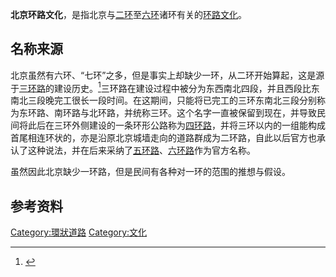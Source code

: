 '''北京环路文化'''，是指北京与[[北京二环路|二环]]至[[北京六环路|六环]]诸环有关的[[环路文化|环路文化]]。

== 名称来源 ==
北京虽然有六环、“七环”之多，但是事实上却缺少一环，从二环开始算起，这是源于[[北京三环路|三环路]]的建设历史。<ref>{{Cite web|title=北京为什么没有一环|url=http://m.xianfengjiayuan.com/redian/baike/1913.html|accessdate=|author=|date=|format=|publisher=|language=|archiveurl=https://web.archive.org/web/20150930185827/http://m.xianfengjiayuan.com/redian/baike/1913.html|archivedate=2015-09-30|dead-url=yes}}</ref>三环路在建设过程中被分为东西南北四段，并且西段比东南北三段晚完工很长一段时间。在这期间，只能将已完工的三环东南北三段分别称为东环路、南环路与北环路，并统称三环。这个名字一直被保留到现在，并导致民间将此后在三环外侧建设的一条环形公路称为[[北京四环路|四环路]]，并将三环以内的一组能构成首尾相连环状的，亦是沿原北京城墙走向的道路群成为二环路，自此以后官方也承认了这种说法，并在后来采纳了[[北京五环路|五环路]]、[[北京六环路|六环路]]作为官方名称。

虽然因此北京缺少一环路，但是民间有各种对一环的范围的推想与假设。

== 参考资料 ==
{{Reflist}}
[[Category:環狀道路|Category:環狀道路]]
[[Category:文化|Category:文化]]